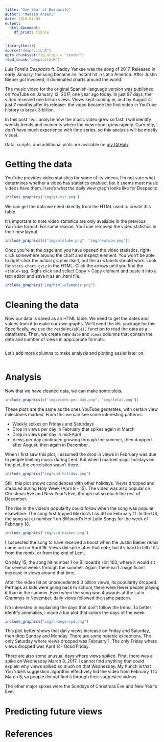 ```yaml
---
title: "One Year of Despacito"
author: "Maazin Ansari"
date: 2018-01-09
output: 
  html_document: 
    df_print: tibble
---
```


```r
library(knitr)
source("despacito.R")
opts_chunk$set(fig.align = "center")
read_chunk("despacito.R")
```

Luis Fonsi's *Despacito* ft. Daddy Yankee was the song of 2017. Released in early January, the song became an instant hit in Latin America. After Justin Bieber got involved, it dominated charts around the world.

The music video for the original Spanish-language version was published on YouTube on January 12, 2017, one year ago today. In just 97 days, the video received one billion views. Views kept coming in, and by August 4- just 7 months after its release- the video became the first video in YouTube history to break 3 billion. 

In this post I will analyze how the music video grew so fast. I will identify weekly trends and moments where the view count grew rapidly. Currently, I don't have much experience with time series, so this analysis will be mostly visual. 

Data, scripts, and additional plots are available on [my GitHub](https://github.com/maazinansari/R-projects/tree/master/YouTube).


# Getting the data

YouTube provides video statistics for some of its videos. I'm not sure what determines whether a video has statistics enabled, but it seems most music videos have them. Here's what the daily view graph looks like for Despacito:

```r
include_graphics("img/yt-viz.png")
```

We can get the data we need directly from the HTML used to create this table.

It's important to note video statistics are only available in the previous YouTube format. For some reason, YouTube removed the video statistics in their new layout.

```r
include_graphics(c("img/oldtube.png", "img/newtube.png"))
```


Once you're at the page and you have opened the video statistics, right-click somewhere around the chart and inspect element. You won't be able to right-click the actual graphic itself, but the axis labels should work. Look for `stats-chart-gviz` in the HTML. Click the arrows until you find the `<table>` tag. Right-click and select Copy > Copy element and paste it into a text editor and save it as an .html file.

```r
include_graphics("img/html-elements.png")
```

# Cleaning the data

Now our data is saved as an HTML table. We need to get the dates and values from it to make our own graphs. We'll need the `XML` package for this. Specifically, we use the `readHTMLTable()` function to read the data as a dataframe. Then, we create new `date` and `views` columns that contain the date and number of views in appropriate formats. 

```r
```

Let's add more columns to make analysis and plotting easier later on.

```r
```

# Analysis

Now that we have cleaned data, we can make some plots.

```r
include_graphics(c("img/views-per-day.png", "img/total.png"))
```


These plots are the same as the ones YouTube generates, with certain view milestones marked. From this we can see some interesting patterns:

- Weekly spikes on Fridays and Saturdays
- Drop in views per day in February that spikes again in March
- Drop in views per day in mid-April
- Views per day continued growing through the summer, then dropped after August, then again in December.

When I first saw this plot, I assumed the drop in views in February was due to people limiting music during Lent. But when I marked major holidays on the plot, the correlation wasn't there.

```r
include_graphics("img/vpd-holiday.png")
```

Still, this plot shows coincidences with other holidays. Views dropped and steadied during Holy Week (April 9 - 15). The video was also popular on Christmas Eve and New Year's Eve, though not so much the rest of December.

The rise in the video's popularity could follow when the song was popular elsewhere. The song first topped Mexico's Los 40 on February 11. In the US, the song sat at number 1 on Billboard's Hot Latin Songs for the week of February 18. 

```r
include_graphics("img/vpd-bieber.png")
```

I suspected the song to have received a boost when the Justin Bieber remix came out on April 16. Views did spike after that date, but it's hard to tell if it's from the remix, or from the end of Lent.

On May 15, the song hit number 1 on Billboard's Hot 100, where it would sit for several weeks through the summer. Again, there isn't a significant increase in views around that time. 

After the video hit an unprecedented 3 billion views, its popularity dropped. Perhaps as kids were going back to school, there were fewer people playing it than in the summer. Even when the song won 4 awards at the Latin Grammys in November, daily views followed the same pattern.

I'm interested in explaining the days that don't follow the trend. To better identify anomalies, I made a bar plot that colors the days of the week.

```r
include_graphics("img/change-vpd.png")
```

This plot better shows that daily views increase on Friday and Saturday, then drop Sunday and Monday. There are some notable exceptions. The only Saturday where views dropped was February 1. The only Friday where views dropped was April 14- Good Friday. 

There are also some unusual days where views spiked. First, there was a spike on Wednesday March 8, 2017. I cannot find anything that could explain why views spiked so much on that Wednesday. My hunch is that YouTube's suggestion algorithm effectively hid the video from February 1 to March 8, so people did not find it through their suggested videos.

The other major spikes were the Sundays of Christmas Eve and New Year's Eve. 


# Predicting future views

# References

